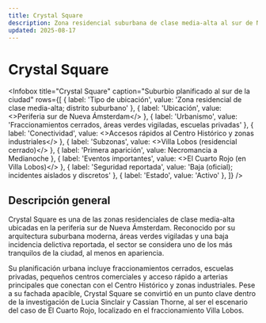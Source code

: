 ```yaml
---
title: Crystal Square
description: Zona residencial suburbana de clase media-alta al sur de Nueva Ámsterdam; planeación cerrada, baja incidencia delictiva reportada y escenario periférico del caso «El Cuarto Rojo».
updated: 2025-08-17
---
```



# Crystal Square

<Infobox
  title="Crystal Square"
  caption="Suburbio planificado al sur de la ciudad"
  rows={[
    { label: 'Tipo de ubicación', value: 'Zona residencial de clase media-alta; distrito suburbano' },
    { label: 'Ubicación', value: <>Periferia sur de <Link to="/CrSaSo/lugares/Nueva%20Ámsterdam">Nueva Ámsterdam</Link></> },
    { label: 'Urbanismo', value: 'Fraccionamientos cerrados, áreas verdes vigiladas, escuelas privadas' },
    { label: 'Conectividad', value: <>Accesos rápidos al <Link to="/CrSaSo/lugares/Centro%20Histórico">Centro Histórico</Link> y zonas industriales</> },
    { label: 'Subzonas', value: <><Link to="/CrSaSo/lugares/Villa%20Lobos">Villa Lobos</Link> (residencial cerrado)</> },
    { label: 'Primera aparición', value: <Link to="/CrSaSo/libros/Necromancia%20a%20Medianoche">Necromancia a Medianoche</Link> },
    { label: 'Eventos importantes', value: <><Link to="/CrSaSo/eventos/El%20Cuarto%20Rojo">El Cuarto Rojo</Link> (en Villa Lobos)</> },
    { label: 'Seguridad reportada', value: 'Baja (oficial); incidentes aislados y discretos' },
    { label: 'Estado', value: 'Activo' },
  ]}
/>


## Descripción general
Crystal Square es una de las zonas residenciales de clase media-alta ubicadas en la periferia sur de <Link to="/CrSaSo/lugares/Nueva%20Ámsterdam">Nueva Ámsterdam</Link>. Reconocido por su arquitectura suburbana moderna, áreas verdes vigiladas y una baja incidencia delictiva reportada, el sector se considera uno de los más tranquilos de la ciudad, al menos en apariencia.

Su planificación urbana incluye fraccionamientos cerrados, escuelas privadas, pequeños centros comerciales y acceso rápido a arterias principales que conectan con el <Link to="/CrSaSo/lugares/Centro%20Histórico">Centro Histórico</Link> y zonas industriales. Pese a su fachada apacible, Crystal Square se convirtió en un punto clave dentro de la investigación de <Link to="/CrSaSo/personajes/Lucia%20Sinclair">Lucia Sinclair</Link> y <Link to="/CrSaSo/personajes/Cassian%20Thorne">Cassian Thorne</Link>, al ser el escenario del caso de <Link to="/CrSaSo/eventos/El%20Cuarto%20Rojo">El Cuarto Rojo</Link>, localizado en el fraccionamiento <Link to="/CrSaSo/lugares/Villa%20Lobos">Villa Lobos</Link>.
